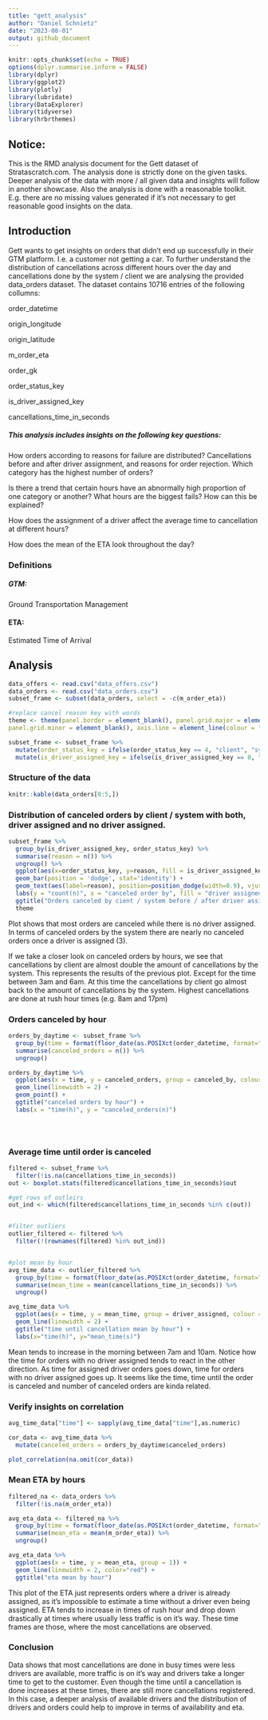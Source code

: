 ---
title: "gett_analysis"
author: "Daniel Schnietz"
date: "2023-08-01"
output: github_document
---

```{r setup, include=FALSE}
knitr::opts_chunk$set(echo = TRUE)
options(dplyr.summarise.inform = FALSE)
library(dplyr)
library(ggplot2)
library(plotly)
library(lubridate)
library(DataExplorer)
library(tidyverse)
library(hrbrthemes)
```

## Notice:

This is the RMD analysis document for the Gett dataset of Stratascratch.com. The analysis done is strictly done on the given tasks. Deeper analysis of the data with more / all given data and insights will follow in another showcase.
Also the analysis is done with a reasonable toolkit. E.g. there are no missing values generated if it's not necessary to get reasonable good insights on the data.


## Introduction

Gett wants to get insights on orders that didn't end up successfully in their GTM platform. I.e. a customer not getting a car. To further understand the distribution of cancellations across different hours over the day and cancellations done by the system / client we are analysing the provided data_orders dataset. 
The dataset contains 10716 entries of the following collumns:

order_datetime 

origin_longitude 

origin_latitude 

m_order_eta 

order_gk 

order_status_key  

is_driver_assigned_key 

cancellations_time_in_seconds 


##### This analysis includes insights on the following key questions:

How orders according to reasons for failure are distributed? 
Cancellations before and after driver assignment, and reasons for order rejection. Which category has the highest number of orders?

Is there a trend that certain hours have an abnormally high proportion of one category or another? 
What hours are the biggest fails? How can this be explained?

How does the assignment of a driver affect the average time to cancellation at different hours? 

How does the mean of the ETA look throughout the day?



### Definitions 

##### GTM:
Ground Transportation Management

#### ETA:
Estimated Time of Arrival

## Analysis

```{r, echo = FALSE}
data_offers <- read.csv("data_offers.csv")
data_orders <- read.csv("data_orders.csv")
subset_frame <- subset(data_orders, select = -c(m_order_eta))

#replace cancel reason key with words
theme <- theme(panel.border = element_blank(), panel.grid.major = element_blank(),
panel.grid.minor = element_blank(), axis.line = element_line(colour = "black"))

subset_frame <- subset_frame %>% 
  mutate(order_status_key = ifelse(order_status_key == 4, "client", "system")) %>%
  mutate(is_driver_assigned_key = ifelse(is_driver_assigned_key == 0, "No", "Yes"))

```


### Structure of the data

```{r, echo = FALSE}
knitr::kable(data_orders[0:5,])

```



### Distribution of canceled orders by client / system with both, driver assigned and no driver assigned.

```{r cancel_reason_before_assignment , echo=FALSE}

subset_frame %>%
  group_by(is_driver_assigned_key, order_status_key) %>%
  summarise(reason = n()) %>%
  ungroup() %>% 
  ggplot(aes(x=order_status_key, y=reason, fill = is_driver_assigned_key)) + 
  geom_bar(position = 'dodge', stat='identity') + 
  geom_text(aes(label=reason), position=position_dodge(width=0.9), vjust=-0.25)+
  labs(y = "count(n)", x = "canceled order by", fill = "driver assigned") +
  ggtitle("Orders canceled by cient / system before / after driver assignment") +
  theme
```

Plot shows that most orders are canceled while there is no driver assigned. In terms of canceled orders by the system there are nearly no canceled orders once a driver is assigned (3).


If we take a closer look on canceled orders by hours, we see that cancellations by client are almost double the amount of cancellations by the system. This represents the results of the previous plot. Except for the time between 3am and 6am. At this time the cancellations by client go almost back to the amount of cancellations by the system. Highest cancellations are done at rush hour times (e.g. 8am and 17pm)


### Orders canceled by hour

```{r pressure, echo=FALSE}
orders_by_daytime <- subset_frame %>%
  group_by(time = format(floor_date(as.POSIXct(order_datetime, format="%H:%M"), "hour"),format="%H"), canceled_by = order_status_key) %>%
  summarise(canceled_orders = n()) %>%
  ungroup() 

orders_by_daytime %>%
  ggplot(aes(x = time, y = canceled_orders, group = canceled_by, colour=canceled_by)) +
  geom_line(linewidth = 2) +
  geom_point() +
  ggtitle("canceled orders by hour") +
  labs(x = "time(h)", y = "canceled_orders(n)")


        
```


### Average time until order is canceled

```{r, echo = FALSE}
filtered <- subset_frame %>%
  filter(!is.na(cancellations_time_in_seconds))
out <- boxplot.stats(filtered$cancellations_time_in_seconds)$out

#get rows of outleirs
out_ind <- which(filtered$cancellations_time_in_seconds %in% c(out))


#filter outliers
outlier_filtered <- filtered %>% 
  filter(!(rownames(filtered) %in% out_ind))


#plot mean by hour
avg_time_data <- outlier_filtered %>%
  group_by(time = format(floor_date(as.POSIXct(order_datetime, format="%H:%M"), "hour"),format="%H"), driver_assigned = is_driver_assigned_key) %>%
  summarise(mean_time = mean(cancellations_time_in_seconds)) %>%
  ungroup() 

avg_time_data %>%
  ggplot(aes(x = time, y = mean_time, group = driver_assigned, colour = driver_assigned)) +
  geom_line(linewidth = 2) +
  ggtitle("time until cancellation mean by hour") +
  labs(x="time(h)", y="mean_time(s)")

```

Mean tends to increase in the morning between 7am and 10am. Notice how the time for orders with no driver assigned tends to react in the other direction. As time for assigned driver orders goes down, time for orders with no driver assigned goes up.
It seems like the time, time until the order is canceled and number of canceled orders are kinda related.

### Verify insights on correlation 

```{r, echo = FALSE}
avg_time_data["time"] <- sapply(avg_time_data["time"],as.numeric)

cor_data <- avg_time_data %>%
  mutate(canceled_orders = orders_by_daytime$canceled_orders)

plot_correlation(na.omit(cor_data))

```



### Mean ETA by hours

```{r, echo = FALSE}
filtered_na <- data_orders %>%
  filter(!is.na(m_order_eta)) 

avg_eta_data <- filtered_na %>%
  group_by(time = format(floor_date(as.POSIXct(order_datetime, format="%H:%M"), "hour"),format="%H")) %>%
  summarise(mean_eta = mean(m_order_eta)) %>%
  ungroup() 

avg_eta_data %>%
  ggplot(aes(x = time, y = mean_eta, group = 1)) +
  geom_line(linewidth = 2, color="red") +
  ggtitle("eta mean by hour")


```

This plot of the ETA just represents orders where a driver is already assigned, as it's impossible to estimate a time without a driver even being assigned.
ETA tends to increase in times of rush hour and drop down drastically at times where usually less traffic is on it's way.
These time frames are those, where the most cancellations are observed.


### Conclusion

Data shows that most cancellations are done in busy times were less drivers are available, more traffic is on it's way and drivers take a longer time to get to the customer.
Even though the time until a cancellation is done increases at these times, there are still more cancellations registered. 
In this case, a deeper analysis of available drivers and the distribution of drivers and orders could help to improve in terms of availability and eta. 